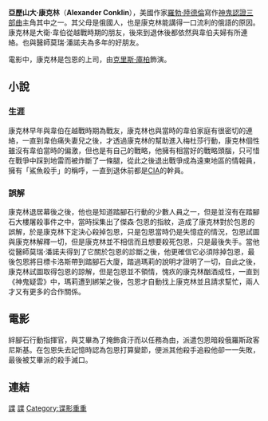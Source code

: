{{神鬼認證人物角色
| colour     = #DEDEE2
| name       = 亞歷山大·康克林
| n_first    = 《[[神鬼認證_(小說)|神鬼認證]]》
| nickname   = 聖亞歷山大
| loyalty    = [[中央情報局|中央情報局]]
| species    = [[主管|主管]]
| status     = 退休、死亡
| occupation = 戰爭戰略家、幹員
| portrayer  = [[克里斯·庫柏|克里斯·庫柏]]
| creator    = [[勞勃·勒德倫|勞勃·勒德倫]]
| m_first    = 《[[神鬼認證|神鬼認證]]》
| birthname  = 亞歷山大·康克林
| m_loyalty  = [[中央情報局|中央情報局]]
| m_species  = [[主管|主管]]
| m_status   = 殉職
| m_occupation = [[絆腳石行動|絆腳石行動]]執行長 
| location   = [[維吉尼亞州|維吉尼亞州]][[蘭利|蘭利]]
}} 
'''亞歷山大·康克林'''（'''Alexander Conklin'''），美國作家[[羅勃·陸德倫|羅勃·陸德倫]]寫作[[神鬼認證三部曲|神鬼認證三部曲]]主角其中之一。其父母是俄國人，也是康克林能講得一口流利的俄語的原因。康克林是大衛·韋伯從越戰時期的朋友，後來到退休後都依然與韋伯夫婦有所連絡。也與醫師莫瑞·潘諾夫為多年的好朋友。

電影中，康克林是包恩的上司，由[[克里斯·庫柏|克里斯·庫柏]]飾演。

==小說==
===生涯===
康克林早年與韋伯在越戰時期為戰友，康克林也與當時的韋伯家庭有很密切的連絡，一直到韋伯痛失妻兒之後，才透過康克林的幫助進入梅杜莎行動，康克林個性雖沒有韋伯當時的偏激，但也是有自己的戰略，他擁有相當好的戰略頭腦，只可惜在戰爭中踩到地雷而被炸斷了一條腿，從此之後退出戰爭成為遠東地區的情報員，擁有「鯊魚殺手」的稱呼，一直到退休前都是[[CIA|CIA]]的幹員。

===誤解===
康克林退居幕後之後，他也是知道踏腳石行動的少數人員之一，但是並沒有在踏腳石大樓屠殺事件之中，當時採集出了傑森·包恩的指紋，造成了康克林對於包恩的誤解，於是康克林下定決心殺掉包恩，只是包恩當時仍是失憶症的情況，包恩試圖與康克林解釋一切，但是康克林並不相信而且想要殺死包恩，只是最後失手。當他從醫師莫瑞·潘諾夫得到了它關於包恩的診斷之後，他更確信它必須除掉包恩，最後包恩將目標卡洛斯帶到踏腳石大廈，踏過瑪莉的說明才證明了一切，自此之後，康克林試圖取得包恩的諒解，但是包恩並不領情，愧疚的康克林酗酒成性，一直到《神鬼疑雲》中，瑪莉遭到綁架之後，包恩才自動找上康克林並且請求幫忙，兩人才又有更多的合作關係。

==電影==
絆腳石行動指揮官，與艾畢為了掩飾貪汙而以任務為由，派遣包恩暗殺俄羅斯政客尼斯基。在包恩失去記憶時認為包恩打算變節，便派其他殺手追殺他卻一一失敗，最後被艾畢派的殺手滅口。

==連結==

{{傑森·包恩系列}}

[[Category:電影角色|諜]]
[[Category:文学角色|諜]]
[[Category:谍影重重|Category:谍影重重]]